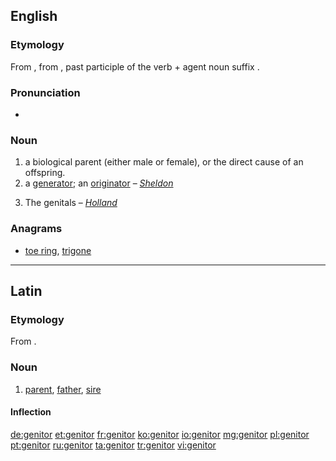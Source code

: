 ==English==

===Etymology===
From {{etyl|la|en}} {{term|genitor|lang=la}}, from {{term|genitus|lang=la}}, past participle of the verb {{term|gigno|gignō|lang=la}} + agent noun suffix {{term|-or|lang=la}}.

===Pronunciation===
* {{IPA|/ˈdʒɛnɪtə(r)/|lang=en}}

===Noun===
{{en-noun}}

# a biological parent (either male or female), or the direct cause of an offspring.
# a [[generator]]; an [[originator]] – ''[[Sheldon]]''
# {{obsolete|in the plural}} The genitals – ''[[Holland]]''

===Anagrams===
* [[toe ring#English|toe ring]], [[trigone#English|trigone]]
----
==Latin==

===Etymology===
From {{etyl|ine-pro|la}} {{recons|ǵénh₁tōr||parent|lang=ine-pro}}.

===Noun===
{{la-noun|genitor|genitoris|genitōris|m|third}}

# [[parent]], [[father]], [[sire]]

====Inflection====
{{la-decl-3rd|genitor|genitor|genitor|genitōr}}

[[de:genitor]]
[[et:genitor]]
[[fr:genitor]]
[[ko:genitor]]
[[io:genitor]]
[[mg:genitor]]
[[pl:genitor]]
[[pt:genitor]]
[[ru:genitor]]
[[ta:genitor]]
[[tr:genitor]]
[[vi:genitor]]